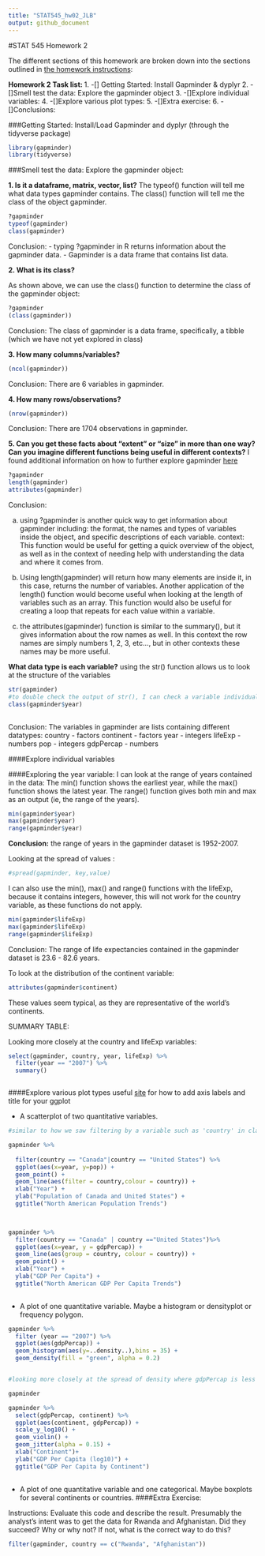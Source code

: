 ```yaml
---
title: "STAT545_hw02_JLB"
output: github_document
---
```


#STAT 545 Homework 2

The different sections of this homework are broken down into the sections outlined in [the homework instructions](http://stat545.com/Classroom/assignments/hw02/hw02.html): 

**Homework 2 Task list: **
1. -[] Getting Started: Install Gapminder & dyplyr
2. -[]Smell test the data: Explore the gapminder object
3. -[]Explore individual variables:
4. -[]Explore various plot types: 
5. -[]Extra exercise: 
6. -[]Conclusions:


###Getting Started:
Install/Load Gapminder and dyplyr (through the tidyverse package)
```r
library(gapminder)
library(tidyverse)
```


###Smell test the data:
Explore the gapminder object:

**1. Is it a dataframe, matrix, vector, list?**
The typeof() function will tell me what data types gapminder contains. 
The class() function will tell me the class of the object gapminder.
```r
?gapminder
typeof(gapminder)
class(gapminder)
```
Conclusion: 
- typing ?gapminder in R returns information about the gapminder data. 
- Gapminder is a data frame that contains list data.

**2. What is its class?**

As shown above, we can use the class() function to determine the class of the gapminder object:
```r
?gapminder
(class(gapminder))
```
Conclusion: 
The class of gapminder is a data frame, specifically, a tibble (which we have not yet explored in class)

**3. How many columns/variables?**
```r
(ncol(gapminder))
```
Conclusion: 
There are 6 variables in gapminder.

**4. How many rows/observations?**
```r
(nrow(gapminder))
```
Conclusion: 
There are 1704 observations in gapminder.


**5. Can you get these facts about “extent” or “size” in more than one way? Can you imagine different functions being useful in different contexts?**
I found additional information on how to further explore gapminder [here](http://adv-r.had.co.nz/Data-structures.html)
```r
?gapminder
length(gapminder) 
attributes(gapminder)

```
Conclusion: 

a. using ?gapminder is another quick way to get information about gapminder including: the format, the names and types of variables inside the object, and specific descriptions of each variable. 
context: This function would be useful for getting a quick overview of the object, as well as in the context of needing help with understanding the data and where it comes from.

b. Using length(gapminder) will return how many elements are inside it, in this case, returns the number of variables. Another application of the length() function would become useful when looking at the length of variables such as an array. This function would also be useful for creating a loop that repeats for each value within a variable.

c. the attributes(gapminder) function is similar to the summary(), but it gives information about the row names as well. In this context the row names are simply numbers 1, 2, 3, etc..., but in other contexts these names may be more useful. 


**What data type is each variable?**
using the str() function allows us to look at the structure of the variables 

```r

str(gapminder)
#to double check the output of str(), I can check a variable individually:
class(gapminder$year)
  
```
Conclusion: 
The variables in gapminder are lists containing different datatypes:
country - factors
continent - factors
year - integers
lifeExp - numbers
pop - integers
gdpPercap - numbers

####Explore individual variables

####Exploring the year variable:
I can look at the range of years contained in the data:
The min() function shows the earliest year, while the max() function shows the latest year. The range() function gives both min and max as an output (ie, the range of the years). 

```r
min(gapminder$year)
max(gapminder$year)
range(gapminder$year)
```
**Conclusion:**
the range of years in the gapminder dataset is 1952-2007.

Looking at the spread of values :
```r
#spread(gapminder, key,value)
```

I can also use the min(), max() and range() functions with the lifeExp, because it contains integers, however, this will not work for the country variable, as these functions do not apply.
```r
min(gapminder$lifeExp)
max(gapminder$lifeExp)
range(gapminder$lifeExp)

```
Conclusion: 
The range of life expectancies contained in the gapminder dataset is 23.6 - 82.6 years.

To look at the distribution of the continent variable:
```r
attributes(gapminder$continent)
```
These values seem typical, as they are representative of the world's continents.




SUMMARY TABLE:



Looking more closely at the country and lifeExp variables: 
```r
select(gapminder, country, year, lifeExp) %>% 
  filter(year == "2007") %>% 
  summary()

```

```r

```


####Explore various plot types
 useful [site](https://stackoverflow.com/questions/10438752/adding-x-and-y-axis-labels-in-ggplot2) for how to add axis labels and title for your ggplot

 - A scatterplot of two quantitative variables.

```r
#similar to how we saw filtering by a variable such as 'country' in class for geom_line, we can also do this to assign colours using colour = country. 

gapminder %>% 
  
  filter(country == "Canada"|country == "United States") %>% 
  ggplot(aes(x=year, y=pop)) + 
  geom_point() +
  geom_line(aes(filter = country,colour = country)) +
  xlab("Year") +
  ylab("Population of Canada and United States") +
  ggtitle("North American Population Trends")

  

```


```r
gapminder %>% 
  filter(country == "Canada" | country =="United States")%>% 
  ggplot(aes(x=year, y = gdpPercap)) +
  geom_line(aes(group = country, colour = country)) +
  geom_point() +
  xlab("Year") +
  ylab("GDP Per Capita") +
  ggtitle("North American GDP Per Capita Trends")
  
```



- A plot of one quantitative variable. Maybe a histogram or densityplot or frequency polygon.

```r
gapminder %>%
  filter (year == "2007") %>% 
  ggplot(aes(gdpPercap)) +
  geom_histogram(aes(y=..density..),bins = 35) + 
  geom_density(fill = "green", alpha = 0.2)


#looking more closely at the spread of density where gdpPercap is less than 10 000:

gapminder 
```



```r
gapminder %>%
  select(gdpPercap, continent) %>% 
  ggplot(aes(continent, gdpPercap)) +
  scale_y_log10() +
  geom_violin() +
  geom_jitter(alpha = 0.15) +
  xlab("Continent")+
  ylab("GDP Per Capita (log10)") +
  ggtitle("GDP Per Capita by Continent")
  
```

 - A plot of one quantitative variable and one categorical. Maybe boxplots for several continents or countries.
####Extra Exercise:

Instructions: Evaluate this code and describe the result. Presumably the analyst’s intent was to get the data for Rwanda and Afghanistan. Did they succeed? Why or why not? If not, what is the correct way to do this?
```r
filter(gapminder, country == c("Rwanda", "Afghanistan"))
```

